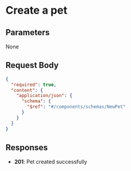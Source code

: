 
# Create a pet



## Parameters
None

## Request Body
```json
{
  "required": true,
  "content": {
    "application/json": {
      "schema": {
        "$ref": "#/components/schemas/NewPet"
      }
    }
  }
}
```

## Responses
- **201**: Pet created successfully
  
